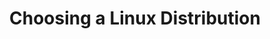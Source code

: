 ---
title: Choosing a Linux Distribution
lastUpdated: 2023-05-15
description: How to Choose Your Next Linux Distribution
---